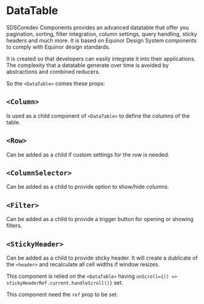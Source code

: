 
<Meta title="Library/DataTable/Documentation" />

# DataTable

SDSCoredev Components provides an advanced datatable that offer you pagination, sorting, filter 
integration, column settings, query handling, sticky headers and much more. It is based on Equinor 
Design System components to comply with Equinor design standards.

It is created so that developers can easily integrate it into their applications. The complexity that 
a datatable generate over time is avoided by abstractions and combined reducers.

So the `<DataTable>` comes these props:

<ArgsTable of={DataTable} />

## `<Column>`

Is used as a child component of `<DataTable>` to define the columns of the table. 

<ArgsTable of={Column} />

## `<Row>`

Can be added as a child if custom settings for the row is needed.

<ArgsTable of={Row} />

## `<ColumnSelector>`

Can be added as a child to provide option to show/hide columns.

<ArgsTable of={ColumnSelector} />

## `<Filter>`

Can be added as a child to provide a trigger button for opening or showing filters.

<ArgsTable of={Filter} />

## `<StickyHeader>`

Can be added as a child to provide sticky header. It will create a dublicate of the `<header>` 
and recalculate all cell widths if window resizes. 

This component is relied on the `<DataTable>` 
having `onScroll={() => stickyHeaderRef.current.handleScroll()}` set. 

This component need the `ref` prop to be set.

<ArgsTable of={StickyHeader} />

